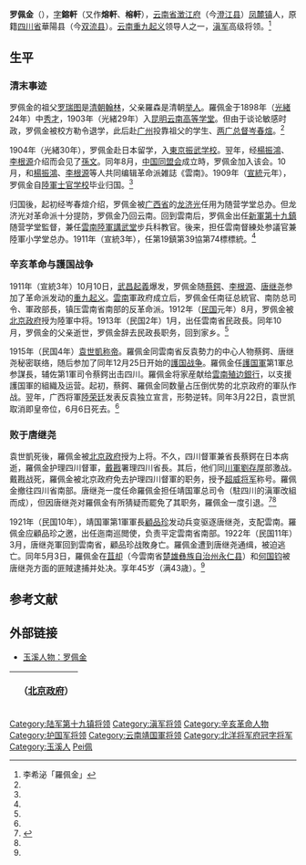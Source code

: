 {{明清人物信息框
|姓名 = 羅佩金
|原名 =
|圖片名稱= 羅佩金.jpg
|圖片大小 =
|圖片說明 =
|最高職務 =
|國家 =
|爵位 =
|籍貫 = 雲南澂江
|族裔 = 
|旗籍 =
|府邸 =
|世系 = 
|字號 = 
|室名 = 
|諡號 =
|出生日期 =
|出生地點 =
|逝世日期 =
|逝世地點 =
|墓葬 =
|配偶 =
|親屬 =
|出身 = 
|經歷 = 
|著作 =
}}
'''罗佩金'''（{{bd|1878年|6月3日|1922年|5月3日|catIdx=Luo罗}}），[[表字|字]]'''鎔軒'''（又作'''熔軒'''、'''榕軒'''），[[云南省|云南省]][[澂江府|澂江府]]（今[[澄江县|澄江县]]）[[凤麓镇|凤麓镇]]人，原籍[[四川省|四川省]]華陽县（今[[双流县|双流县]]）。[[云南|云南]][[重九起义|重九起义]]领导人之一，[[滇军|滇军]]高级将领。<ref name=li>李希泌「羅佩金」{{Cite book<!--|和書-->|author = 中国社会科学院近代史研究所|title = 民国人物伝 第7巻|year = 1993|publisher = [[中華書局|中華書局]]|isbn = 7-101-01052-0}}</ref>

==生平==
=== 清末事迹 ===
罗佩金的祖父[[罗瑞图|罗瑞图]]是[[清朝|清朝]][[翰林|翰林]]，父亲羅森是清朝[[举人|举人]]。羅佩金于1898年（[[光緒|光緒]]24年）中[[秀才|秀才]]，1903年（光緒29年）入[[昆明市|昆明]][[云南高等学堂|云南高等学堂]]。但由于谈论敏感时政，罗佩金被校方勒令退学，此后赴[[广州|广州]]投靠祖父的学生、[[两广总督|两广总督]][[岑春煊|岑春煊]]。<ref name=li/>

1904年（光緒30年），罗佩金赴日本留学，入[[東京振武学校|東京振武学校]]。翌年，经[[楊振鴻|楊振鴻]]、[[李根源|李根源]]介绍而会见了[[孫文|孫文]]。同年8月，[[中国同盟会|中国同盟会]]成立時，罗佩金加入该会。10月，和[[楊振鴻|楊振鴻]]、[[李根源|李根源]]等人共同编辑革命派雑誌《雲南》。1909年（[[宣統|宣統]]元年），罗佩金自[[陸軍士官学校_(日本)|陸軍士官学校]]毕业归国。<ref name=li/>

归国後，起初经岑春煊介绍，罗佩金被[[广西省|广西省]]的[[龙济光|龙济光]]任用为随营学堂总办。但龙济光对革命派十分提防，罗佩金乃回云南。回到雲南后，罗佩金出任[[陆军第十九镇|新軍第十九鎮]]随营学堂監督，兼任[[雲南陸軍講武堂|雲南陸軍講武堂]]步兵科教官。後来，担任雲南督練处参議官兼陸軍小学堂总办。1911年（宣統3年），任第19鎮第39協第74標標統。<ref name=li/>

=== 辛亥革命与護国战争 ===
1911年（宣統3年）10月10日，[[武昌起義|武昌起義]]爆发，罗佩金随[[蔡鍔|蔡鍔]]、[[李根源|李根源]]、[[唐继尧|唐继尧]]参加了革命派发动的[[重九起义|重九起义]]。[[雲南省_(中華民国)|雲南]]軍政府成立后，罗佩金任南征总統官、南防总司令、軍政部長，镇压雲南省南部的反革命派。1912年（[[民国紀元|民国]]元年）8月，罗佩金被[[中华民国北京政府|北京政府]]授为陸軍中将。1913年（民国2年）1月，出任雲南省民政長。同年10月，罗佩金的父亲逝世，罗佩金辞去民政長职务，回到家乡。<ref name=li/>

1915年（民国4年）[[袁世凱称帝|袁世凱称帝]]。羅佩金同雲南省反袁勢力的中心人物蔡鍔、唐继尧秘密联络，随后参加了同年12月25日开始的[[護国战争|護国战争]]。羅佩金任[[護国軍|護国軍]]第1軍总参謀長，辅佐第1軍司令蔡鍔出击四川。羅佩金将家産献给[[雲南殖边銀行|雲南殖边銀行]]，以支援護国軍的組織及运营。起初，蔡鍔、羅佩金同数量占压倒优势的北京政府的軍队作战。翌年，广西将軍[[陸荣廷|陸荣廷]]发表反袁独立宣言，形勢逆转。同年3月22日，袁世凯取消即皇帝位，6月6日死去。<ref name=li/>

=== 败于唐继尧 ===
袁世凱死後，羅佩金被[[北洋政府|北京政府]]授为上将。不久，四川督軍兼省長蔡鍔在日本病逝，羅佩金护理四川督軍，[[戴戡|戴戡]]署理四川省長。其后，他们同[[川軍|川軍]][[劉存厚|劉存厚]]部激战。戴戡战死，羅佩金被北京政府免去护理四川督軍的职务，授予[[北洋政府将军府将军列表|超威将军]]称号。羅佩金撤往四川省南部。唐继尧一度任命羅佩金担任靖国軍总司令（駐四川的滇軍改組而成），但因唐继尧对羅佩金有所猜疑而罷免了其职务，羅佩金一度引退。<ref>{{Cite book<!--|和書-->|author = 劉寿林等編|title = 民国職官年表|year = 1995|publisher = 中華書局|isbn = 7-101-01320-1}}</ref><ref name=li/>

1921年（民国10年），靖国軍第1軍軍長[[顧品珍|顧品珍]]发动兵变驱逐唐继尧，支配雲南。羅佩金应顧品珍之邀，出任迤南巡閲使，负责平定雲南省南部。1922年（民国11年）3月，唐继尧軍回到雲南省，顧品珍战敗身亡。羅佩金遭到唐继尧通缉，被迫逃亡。同年5月3日，羅佩金在[[苴却|苴却]]（今雲南省[[楚雄彝族自治州|楚雄彝族自治州]][[永仁县|永仁县]]）和[[何国钧|何国钧]]被唐继尧方面的匪賊逮捕并处决。享年45岁（满43歳）。<ref name=li/>

==参考文献==
<div class="references-small">
<references />
</div>

==外部链接==
* [https://web.archive.org/web/20110527173300/http://www.yxdaily.com/yxnews/rw/mgjj/xw/2007/12/448868.shtml 玉溪人物：罗佩金]

{| class="wikitable" style="margin:0 auto"
|- 
!　{{CHN1912}}（[[中华民国北京政府|北京政府]]）
{{先代次代|[[四川省_(中華民国)|四川]]督軍（署理）|<small>1916年9月 - 1917年4月<br>（1916年7月至9月護理）</small>|[[蔡鍔|蔡鍔]]|[[戴戡|戴戡]]}}
|}

{{四川行政长官|北}}
{{云南行政长官|北省}}
{{DEFAULTSORT:Luo罗}}
[[Category:陆军第十九镇将领|Category:陆军第十九镇将领]]
[[Category:滇军将领|Category:滇军将领]]
[[Category:辛亥革命人物|Category:辛亥革命人物]]
[[Category:护国军将领|Category:护国军将领]]
[[Category:云南靖国軍将领|Category:云南靖国軍将领]]
[[Category:北洋将军府冠字将军|Category:北洋将军府冠字将军]]
[[Category:玉溪人|Category:玉溪人]]
[[Category:罗姓|Pei佩]]